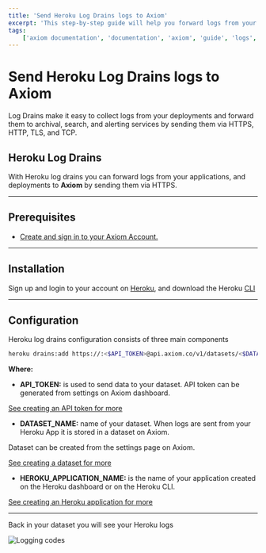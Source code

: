 ```yaml
---
title: 'Send Heroku Log Drains logs to Axiom'
excerpt: 'This step-by-step guide will help you forward logs from your applications, and deployments to Axiom by sending them via HTTPS.'
tags:
    ['axiom documentation', 'documentation', 'axiom', 'guide', 'logs', 'heroku', 'heroku log drains', 'heroku cli']
---
```


# Send Heroku Log Drains logs to Axiom

Log Drains make it easy to collect logs from your deployments and forward them to archival, search, and alerting services by sending them via HTTPS, HTTP, TLS, and TCP.

## Heroku Log Drains

With Heroku log drains you can forward logs from your applications, and deployments to **Axiom** by sending them via HTTPS.

---

## Prerequisites

- [Create and sign in to your Axiom Account.](https://app.axiom.co/login?return_to=%2F)

---

## Installation

Sign up and login to your account on [Heroku](https://heroku.com/), and download the Heroku [CLI](https://devcenter.heroku.com/articles/heroku-cli#download-and-install)

---

## Configuration

Heroku log drains configuration consists of three main components

```bash
heroku drains:add https://:<$API_TOKEN>@api.axiom.co/v1/datasets/<$DATASET_NAME>/ingest -a <$HEROKU_APPLICATION_NAME>
```

**Where:**

- **API_TOKEN:** is used to send data to your dataset. API token can be generated from settings on Axiom dashboard.

[See creating an API token for more](/docs/usage/settings#token)

- **DATASET_NAME:** name of your dataset. When logs are sent from your Heroku App it is stored in a dataset on Axiom.

Dataset can be created from the settings page on Axiom.

[See creating a dataset for more](/docs/usage/settings#dataset)

- **HEROKU_APPLICATION_NAME:** is the name of your application created on the Heroku dashboard or on the Heroku CLI.

[See creating an Heroku application for more](https://devcenter.heroku.com/articles/creating-apps)

---

Back in your dataset you will see your Heroku logs

![Logging codes](/doc-assets/shots/heroku-1.png 'Logging codes')
